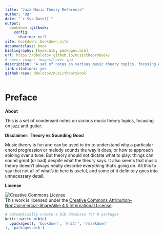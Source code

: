 ```yaml
--- 
title: "Jazz Music Theory Reference"
author: "DB"
date: "`r Sys.Date()`"
output: 
  bookdown::gitbook:
    config:
      sharing: null
site: bookdown::bookdown_site
documentclass: book
bibliography: [book.bib, packages.bib]
url: https://dbolotov.github.io/musictheorybook/
# cover-image: images/cover.jpg
description: "A set of notes on various music theory topics, focusing on jazz guitar."
link-citations: yes
github-repo: dbolotov/musictheorybook
---
```


# Preface {-}

**About**

This is a set of condensed notes on various music theory topics, focusing on jazz and guitar.

**Disclaimer: Theory vs Sounding Good**

Music theory is fun and can be used to try to understand why a particular chord progression or melody sounds the way it does, or how to approach soloing over a tune. But theory should not dictate what to play: things can sound great (or bad) despite what the theory says. It also seems that music theory doesn't always neatly describe everything that's going on. All this to say that not all of what's in here is useful, and some of it definitely goes into unnecessary detail.

**License**

![Creative Commons License](images/cc-by-nc-sa.png)  
This work is licensed under the [Creative Commons Attribution-NonCommercial-ShareAlike 4.0 International License](http://creativecommons.org/licenses/by-nc-sa/4.0/).

```r
# automatically create a bib database for R packages
knitr::write_bib(c(
  .packages(), 'bookdown', 'knitr', 'rmarkdown'
), 'packages.bib')
```
